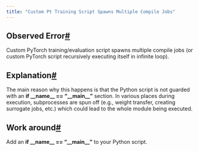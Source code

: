 ```yaml
---
title: "Custom Pt Training Script Spawns Multiple Compile Jobs"
---
```


## Observed Error[#](#observed-error "Permalink to this headline")

Custom PyTorch training/evaluation script spawns multiple compile jobs (or custom PyTorch script recursively executing itself in infinite loop).

## Explanation[#](#explanation "Permalink to this headline")

The main reason why this happens is that the Python script is not guarded with an **if \_\_name\_\_ == “\_\_main\_\_”** section. In various places during execution, subprocesses are spun off (e.g., weight transfer, creating surrogate jobs, etc.) which could lead to the whole module being executed.

## Work around[#](#work-around "Permalink to this headline")

Add an **if \_\_name\_\_ == “\_\_main\_\_”** to your Python script.


